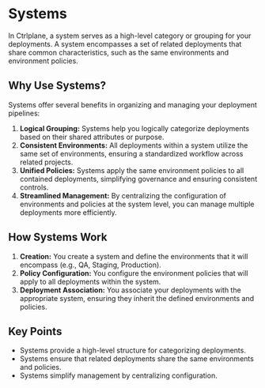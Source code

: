 # Systems

In Ctrlplane, a system serves as a high-level category or grouping for your
deployments. A system encompasses a set of related deployments that share common
characteristics, such as the same environments and environment policies.

## Why Use Systems?

Systems offer several benefits in organizing and managing your deployment
pipelines:

1. **Logical Grouping:** Systems help you logically categorize deployments based
   on their shared attributes or purpose.
2. **Consistent Environments:** All deployments within a system utilize the same
   set of environments, ensuring a standardized workflow across related
   projects.
3. **Unified Policies:** Systems apply the same environment policies to all
   contained deployments, simplifying governance and ensuring consistent
   controls.
4. **Streamlined Management:** By centralizing the configuration of environments
   and policies at the system level, you can manage multiple deployments more
   efficiently.

## How Systems Work

1. **Creation:** You create a system and define the environments that it will
   encompass (e.g., QA, Staging, Production).
2. **Policy Configuration:** You configure the environment policies that will
   apply to all deployments within the system.
3. **Deployment Association:** You associate your deployments with the
   appropriate system, ensuring they inherit the defined environments and
   policies.

## Key Points

- Systems provide a high-level structure for categorizing deployments.
- Systems ensure that related deployments share the same environments and
  policies.
- Systems simplify management by centralizing configuration.
